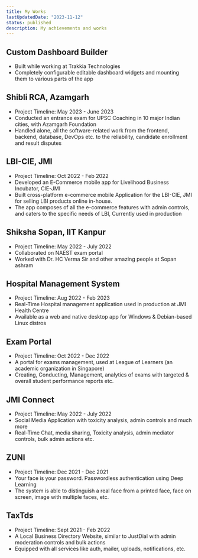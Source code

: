 ```yaml
---
title: My Works
lastUpdatedDate: "2023-11-12"
status: published
description: My achievements and works
---
```


## Custom Dashboard Builder

- Built while working at Trakkia Technologies
- Completely configurable editable dashboard widgets and mounting them to various parts of the app

## Shibli RCA, Azamgarh

- Project Timeline: May 2023 - June 2023
- Conducted an entrance exam for UPSC Coaching in 10 major Indian cities, with Azamgarh Foundation
- Handled alone, all the software-related work from the frontend, backend, database, DevOps etc. to the reliability, candidate enrollment and result disputes

## LBI-CIE, JMI

- Project Timeline: Oct 2022 - Feb 2022
- Developed an E-Commerce mobile app for Livelihood Business Incubator, CIE-JMI
- Built cross-platform e-commerce mobile Application for the LBI-CIE, JMI for selling LBI products online in-house.
- The app composes of all the e-commerce features with admin controls, and caters to the specific needs of LBI,
  Currently used in production

## Shiksha Sopan, IIT Kanpur

- Project Timeline: May 2022 - July 2022
- Collaborated on NAEST exam portal
- Worked with Dr. HC Verma Sir and other amazing people at Sopan ashram

## Hospital Management System

- Project Timeline: Aug 2022 - Feb 2023
- Real-Time Hospital management application used in production at JMI Health Centre
- Available as a web and native desktop app for Windows & Debian-based Linux distros

## Exam Portal

- Project Timeline: Oct 2022 - Dec 2022
- A portal for exams management, used at League of Learners (an academic organization in Singapore)
- Creating, Conducting, Management, analytics of exams with targeted & overall student performance reports etc.

## JMI Connect

- Project Timeline: May 2022 - July 2022
- Social Media Application with toxicity analysis, admin controls and much more
- Real-Time Chat, media sharing, Toxicity analysis, admin mediator controls, bulk admin actions etc.

## ZUNI

- Project Timeline: Dec 2021 - Dec 2021
- Your face is your password. Passwordless authentication using Deep Learning
- The system is able to distinguish a real face from a printed face, face on screen, image with multiple faces, etc.

## TaxTds

- Project Timeline: Sept 2021 - Feb 2022
- A Local Business Directory Website, similar to JustDial with admin moderation controls and bulk actions
- Equipped with all services like auth, mailer, uploads, notifications, etc.
